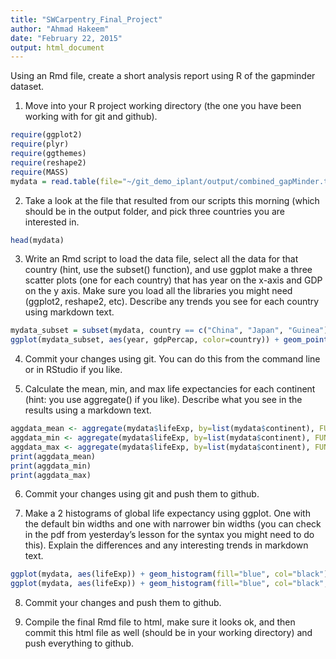 ```yaml
---
title: "SWCarpentry_Final_Project"
author: "Ahmad Hakeem"
date: "February 22, 2015"
output: html_document
---
```


Using an Rmd file, create a short analysis report using R of the gapminder dataset.

1. Move into your R project working directory (the one you have been working with for git and github).
```r
require(ggplot2)
require(plyr)
require(ggthemes)
require(reshape2)
require(MASS)
mydata = read.table(file="~/git_demo_iplant/output/combined_gapMinder.tsv", sep="\t", header=TRUE)
```
2. Take a look at the file that resulted from our scripts this morning (which should be in the output folder, and pick three countries you are interested in.
```r
head(mydata)
```
3. Write an Rmd script to load the data file, select all the data for that country (hint, use the subset() function), and use ggplot make a three scatter plots (one for each country) that has year on the x-axis and GDP on the y axis. Make sure you load all the libraries you might need (ggplot2, reshape2, etc). Describe any trends you see for each country using markdown text.
```r
mydata_subset = subset(mydata, country == c("China", "Japan", "Guinea"))
ggplot(mydata_subset, aes(year, gdpPercap, color=country)) + geom_point() + facet_grid(. ~ country)
```
4. Commit your changes using git. You can do this from the command line or in RStudio if you like.

5. Calculate the mean, min, and max life expectancies for each continent (hint: you use aggregate() if you like). Describe what you see in the results using a markdown text.
```r
aggdata_mean <- aggregate(mydata$lifeExp, by=list(mydata$continent), FUN=mean, na.rm=TRUE)
aggdata_min <- aggregate(mydata$lifeExp, by=list(mydata$continent), FUN=min, na.rm=TRUE)
aggdata_max <- aggregate(mydata$lifeExp, by=list(mydata$continent), FUN=max, na.rm=TRUE)
print(aggdata_mean)
print(aggdata_min)
print(aggdata_max)
```
6. Commit your changes using git and push them to github.

7. Make a 2 histograms of global life expectancy using ggplot. One with the default bin widths and one with narrower bin widths (you can check in the pdf from yesterday's lesson for the syntax you might need to do this). Explain the differences and any interesting trends in markdown text.
```r
ggplot(mydata, aes(lifeExp)) + geom_histogram(fill="blue", col="black")
ggplot(mydata, aes(lifeExp)) + geom_histogram(fill="blue", col="black", binwidth=1.5)
```
8. Commit your changes and push them to github.

9. Compile the final Rmd file to html, make sure it looks ok, and then commit this html file as well (should be in your working directory) and push everything to github.
